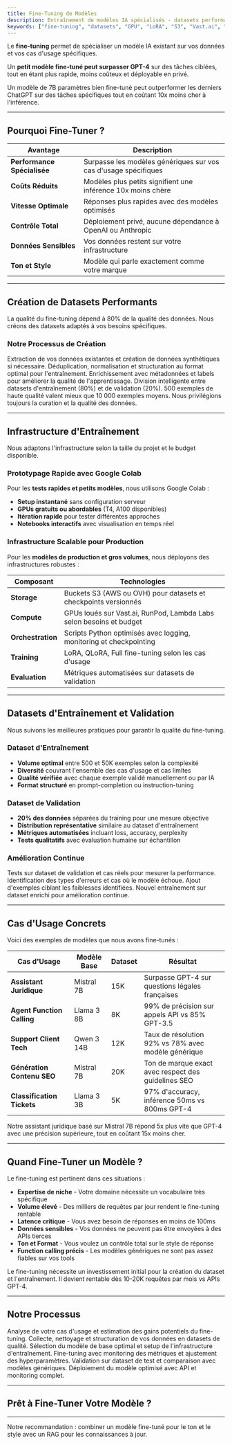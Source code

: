 ```yaml
---
title: Fine-Tuning de Modèles
description: Entraînement de modèles IA spécialisés - datasets performants, infrastructure scalable et performances supérieures aux modèles génériques.
keywords: ["fine-tuning", "datasets", "GPU", "LoRA", "S3", "Vast.ai", "Google Colab"]
---
```


Le **fine-tuning** permet de spécialiser un modèle IA existant sur vos données et vos cas d'usage spécifiques.

Un **petit modèle fine-tuné peut surpasser GPT-4** sur des tâches ciblées, tout en étant plus rapide, moins coûteux et déployable en privé.

<Note type="success" title="Performance Supérieure">
  Un modèle de 7B paramètres bien fine-tuné peut outperformer les derniers ChatGPT sur des tâches spécifiques tout en coûtant 10x moins cher à l'inférence.
</Note>

---

## Pourquoi Fine-Tuner ?

| Avantage                      | Description                                                                 |
| ----------------------------- | --------------------------------------------------------------------------- |
| **Performance Spécialisée**   | Surpasse les modèles génériques sur vos cas d'usage spécifiques           |
| **Coûts Réduits**             | Modèles plus petits signifient une inférence 10x moins chère              |
| **Vitesse Optimale**          | Réponses plus rapides avec des modèles optimisés                          |
| **Contrôle Total**            | Déploiement privé, aucune dépendance à OpenAI ou Anthropic                |
| **Données Sensibles**         | Vos données restent sur votre infrastructure                               |
| **Ton et Style**              | Modèle qui parle exactement comme votre marque                             |

---

## Création de Datasets Performants

La qualité du fine-tuning dépend à 80% de la qualité des données. Nous créons des datasets adaptés à vos besoins spécifiques.

<CardGrid>
  <Card
    title="IA Conversationnelle Pointue"
    description="Datasets pour chatbots spécialisés dans votre domaine avec ton, vocabulaire et expertise spécifiques."
  />
  <Card
    title="Function Calling / Setter"
    description="Entraînement pour utilisation d'outils, appels API et actions structurées avec précision maximale."
  />
  <Card
    title="Assistants Métiers"
    description="Modèles spécialisés pour juridique, médical, finance, technique avec terminologie exacte."
  />
  <Card
    title="Génération Créative"
    description="Datasets pour création de contenu avec style, format et qualité définis."
  />
</CardGrid>

### Notre Processus de Création

<Step>
  <StepItem title="Collecte et Sourcing">
    Extraction de vos données existantes et création de données synthétiques si nécessaire.
  </StepItem>

  <StepItem title="Nettoyage et Structuration">
    Déduplication, normalisation et structuration au format optimal pour l'entraînement.
  </StepItem>

  <StepItem title="Annotation et Labellisation">
    Enrichissement avec métadonnées et labels pour améliorer la qualité de l'apprentissage.
  </StepItem>

  <StepItem title="Séparation Train et Validation">
    Division intelligente entre datasets d'entraînement (80%) et de validation (20%).
  </StepItem>
</Step>

<Note type="note" title="Qualité avant Quantité">
  500 exemples de haute qualité valent mieux que 10 000 exemples moyens. Nous privilégions toujours la curation et la qualité des données.
</Note>

---

## Infrastructure d'Entraînement

Nous adaptons l'infrastructure selon la taille du projet et le budget disponible.

### Prototypage Rapide avec Google Colab

Pour les **tests rapides et petits modèles**, nous utilisons Google Colab :

- **Setup instantané** sans configuration serveur
- **GPUs gratuits ou abordables** (T4, A100 disponibles)
- **Itération rapide** pour tester différentes approches
- **Notebooks interactifs** avec visualisation en temps réel

### Infrastructure Scalable pour Production

Pour les **modèles de production et gros volumes**, nous déployons des infrastructures robustes :

| Composant            | Technologies                                                                |
| -------------------- | --------------------------------------------------------------------------- |
| **Storage**          | Buckets S3 (AWS ou OVH) pour datasets et checkpoints versionnés           |
| **Compute**          | GPUs loués sur Vast.ai, RunPod, Lambda Labs selon besoins et budget       |
| **Orchestration**    | Scripts Python optimisés avec logging, monitoring et checkpointing         |
| **Training**         | LoRA, QLoRA, Full fine-tuning selon les cas d'usage                       |
| **Evaluation**       | Métriques automatisées sur datasets de validation                          |

---

## Datasets d'Entraînement et Validation

Nous suivons les meilleures pratiques pour garantir la qualité du fine-tuning.

### Dataset d'Entraînement

- **Volume optimal** entre 500 et 50K exemples selon la complexité
- **Diversité** couvrant l'ensemble des cas d'usage et cas limites
- **Qualité vérifiée** avec chaque exemple validé manuellement ou par IA
- **Format structuré** en prompt-completion ou instruction-tuning

### Dataset de Validation

- **20% des données** séparées du training pour une mesure objective
- **Distribution représentative** similaire au dataset d'entraînement
- **Métriques automatisées** incluant loss, accuracy, perplexity
- **Tests qualitatifs** avec évaluation humaine sur échantillon

### Amélioration Continue

<Step>
  <StepItem title="Évaluation Post-Training">
    Tests sur dataset de validation et cas réels pour mesurer la performance.
  </StepItem>

  <StepItem title="Analyse des Erreurs">
    Identification des types d'erreurs et cas où le modèle échoue.
  </StepItem>

  <StepItem title="Enrichissement Dataset">
    Ajout d'exemples ciblant les faiblesses identifiées.
  </StepItem>

  <StepItem title="Re-Training">
    Nouvel entraînement sur dataset enrichi pour amélioration continue.
  </StepItem>
</Step>

---

## Cas d'Usage Concrets

Voici des exemples de modèles que nous avons fine-tunés :

| Cas d'Usage                  | Modèle Base | Dataset | Résultat                                                |
| ---------------------------- | ----------- | ------- | ------------------------------------------------------- |
| **Assistant Juridique**      | Mistral 7B  | 15K     | Surpasse GPT-4 sur questions légales françaises        |
| **Agent Function Calling**   | Llama 3 8B  | 8K      | 99% de précision sur appels API vs 85% GPT-3.5         |
| **Support Client Tech**      | Qwen 3 14B     | 12K     | Taux de résolution 92% vs 78% avec modèle générique    |
| **Génération Contenu SEO**   | Mistral 7B  | 20K     | Ton de marque exact avec respect des guidelines SEO    |
| **Classification Tickets**   | Llama 3 3B  | 5K      | 97% d'accuracy, inférence 50ms vs 800ms GPT-4          |

<Note type="success" title="Petit Modèle, Grandes Performances">
  Notre assistant juridique basé sur Mistral 7B répond 5x plus vite que GPT-4 avec une précision supérieure, tout en coûtant 15x moins cher.
</Note>

---

## Quand Fine-Tuner un Modèle ?

Le fine-tuning est pertinent dans ces situations :

- **Expertise de niche** - Votre domaine nécessite un vocabulaire très spécifique
- **Volume élevé** - Des milliers de requêtes par jour rendent le fine-tuning rentable
- **Latence critique** - Vous avez besoin de réponses en moins de 100ms
- **Données sensibles** - Vos données ne peuvent pas être envoyées à des APIs tierces
- **Ton et Format** - Vous voulez un contrôle total sur le style de réponse
- **Function calling précis** - Les modèles génériques ne sont pas assez fiables sur vos tools

<Note type="warning" title="Coût vs Bénéfice">
  Le fine-tuning nécessite un investissement initial pour la création du dataset et l'entraînement. Il devient rentable dès 10-20K requêtes par mois vs APIs GPT-4.
</Note>

---

## Notre Processus

<Step>
  <StepItem title="Audit et Faisabilité">
    Analyse de votre cas d'usage et estimation des gains potentiels du fine-tuning.
  </StepItem>

  <StepItem title="Création du Dataset">
    Collecte, nettoyage et structuration de vos données en datasets de qualité.
  </StepItem>

  <StepItem title="Choix du Modèle et Infrastructure">
    Sélection du modèle de base optimal et setup de l'infrastructure d'entraînement.
  </StepItem>

  <StepItem title="Entraînement et Optimisation">
    Fine-tuning avec monitoring des métriques et ajustement des hyperparamètres.
  </StepItem>

  <StepItem title="Évaluation et Tests">
    Validation sur dataset de test et comparaison avec modèles génériques.
  </StepItem>

  <StepItem title="Déploiement et Production">
    Déploiement du modèle optimisé avec API et monitoring complet.
  </StepItem>
</Step>

---

## Prêt à Fine-Tuner Votre Modèle ?

<CardGrid>
  <Card
    title="Systèmes RAG"
    description="Combinez RAG et fine-tuning pour des performances maximales sur vos données."
    href="/docs/agent-ia/rag"
  />
  <Card
    title="Agents Python"
    description="Intégrez vos modèles fine-tunés dans des agents Python avancés."
    href="/docs/agent-ia/python"
  />
  <Card
    title="Contactez-nous"
    description="Discutons de votre projet de fine-tuning et évaluons la faisabilité."
    href="https://www.authenlink.com"
    external={true}
  />
</CardGrid>

---

<Note type="success" title="Fine-Tuning + RAG = Stack Ultime">
  Notre recommandation : combiner un modèle fine-tuné pour le ton et le style avec un RAG pour les connaissances à jour.
</Note>
